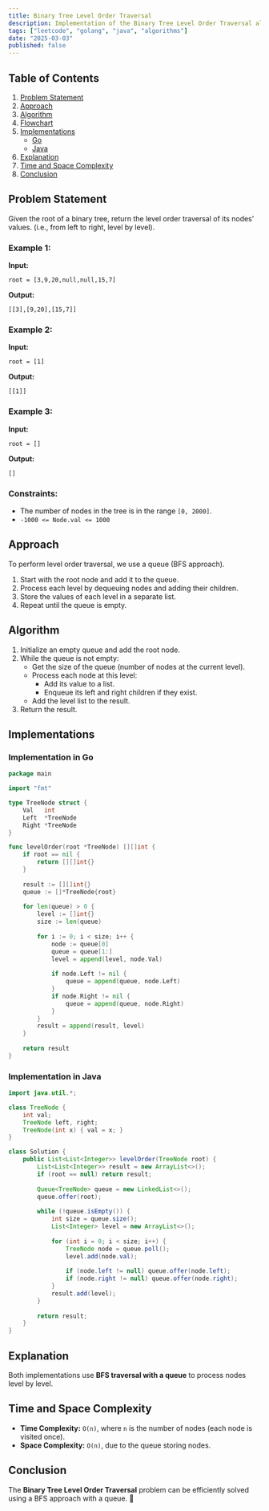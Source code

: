 ```yaml
---
title: Binary Tree Level Order Traversal
description: Implementation of the Binary Tree Level Order Traversal algorithm with Go and Java.
tags: ["leetcode", "golang", "java", "algorithms"]
date: "2025-03-03"
published: false
---
```


## Table of Contents

1. [Problem Statement](#problem-statement)
2. [Approach](#approach)
3. [Algorithm](#algorithm)
4. [Flowchart](#flowchart)
5. [Implementations](#implementations)
   - [Go](#implementation-in-go)
   - [Java](#implementation-in-java)
6. [Explanation](#explanation)
7. [Time and Space Complexity](#time-and-space-complexity)
8. [Conclusion](#conclusion)

## Problem Statement

Given the root of a binary tree, return the level order traversal of its nodes' values. (i.e., from left to right, level by level).

### Example 1:

**Input:**
```
root = [3,9,20,null,null,15,7]
```
**Output:**
```
[[3],[9,20],[15,7]]
```

### Example 2:

**Input:**
```
root = [1]
```
**Output:**
```
[[1]]
```

### Example 3:

**Input:**
```
root = []
```
**Output:**
```
[]
```

### Constraints:

- The number of nodes in the tree is in the range `[0, 2000]`.
- `-1000 <= Node.val <= 1000`

## Approach

To perform level order traversal, we use a queue (BFS approach).

1. Start with the root node and add it to the queue.
2. Process each level by dequeuing nodes and adding their children.
3. Store the values of each level in a separate list.
4. Repeat until the queue is empty.

## Algorithm

1. Initialize an empty queue and add the root node.
2. While the queue is not empty:
   - Get the size of the queue (number of nodes at the current level).
   - Process each node at this level:
     - Add its value to a list.
     - Enqueue its left and right children if they exist.
   - Add the level list to the result.
3. Return the result.

## Implementations

### Implementation in Go

```go
package main

import "fmt"

type TreeNode struct {
    Val   int
    Left  *TreeNode
    Right *TreeNode
}

func levelOrder(root *TreeNode) [][]int {
    if root == nil {
        return [][]int{}
    }
    
    result := [][]int{}
    queue := []*TreeNode{root}
    
    for len(queue) > 0 {
        level := []int{}
        size := len(queue)
        
        for i := 0; i < size; i++ {
            node := queue[0]
            queue = queue[1:]
            level = append(level, node.Val)
            
            if node.Left != nil {
                queue = append(queue, node.Left)
            }
            if node.Right != nil {
                queue = append(queue, node.Right)
            }
        }
        result = append(result, level)
    }
    
    return result
}
```

### Implementation in Java

```java
import java.util.*;

class TreeNode {
    int val;
    TreeNode left, right;
    TreeNode(int x) { val = x; }
}

class Solution {
    public List<List<Integer>> levelOrder(TreeNode root) {
        List<List<Integer>> result = new ArrayList<>();
        if (root == null) return result;
        
        Queue<TreeNode> queue = new LinkedList<>();
        queue.offer(root);
        
        while (!queue.isEmpty()) {
            int size = queue.size();
            List<Integer> level = new ArrayList<>();
            
            for (int i = 0; i < size; i++) {
                TreeNode node = queue.poll();
                level.add(node.val);
                
                if (node.left != null) queue.offer(node.left);
                if (node.right != null) queue.offer(node.right);
            }
            result.add(level);
        }
        
        return result;
    }
}
```

## Explanation

Both implementations use **BFS traversal with a queue** to process nodes level by level.

## Time and Space Complexity

- **Time Complexity:** `O(n)`, where `n` is the number of nodes (each node is visited once).
- **Space Complexity:** `O(n)`, due to the queue storing nodes.

## Conclusion

The **Binary Tree Level Order Traversal** problem can be efficiently solved using a BFS approach with a queue. 🚀


